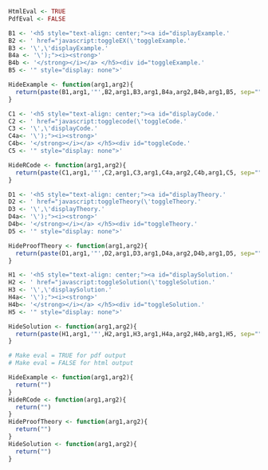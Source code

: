 
```r
HtmlEval <- TRUE
PdfEval <- FALSE

```

```r
B1 <- '<h5 style="text-align: center;"><a id="displayExample.'
B2 <- ' href="javascript:toggleEX(\'toggleExample.'
B3 <- '\',\'displayExample.'
B4a <- '\');"><i><strong>'
B4b <- '</strong></i></a> </h5><div id="toggleExample.'
B5 <- '" style="display: none">'

HideExample <- function(arg1,arg2){
  return(paste(B1,arg1,'"',B2,arg1,B3,arg1,B4a,arg2,B4b,arg1,B5, sep=""))
} 

C1 <- '<h5 style="text-align: center;"><a id="displayCode.'
C2 <- ' href="javascript:togglecode(\'toggleCode.'
C3 <- '\',\'displayCode.'
C4a<- '\');"><i><strong>'
C4b<- '</strong></i></a> </h5><div id="toggleCode.'
C5 <- '" style="display: none">'

HideRCode <- function(arg1,arg2){
  return(paste(C1,arg1,'"',C2,arg1,C3,arg1,C4a,arg2,C4b,arg1,C5, sep=""))
}

D1 <- '<h5 style="text-align: center;"><a id="displayTheory.'
D2 <- ' href="javascript:toggleTheory(\'toggleTheory.'
D3 <- '\',\'displayTheory.'
D4a<- '\');"><i><strong>'
D4b<- '</strong></i></a> </h5><div id="toggleTheory.'
D5 <- '" style="display: none">'

HideProofTheory <- function(arg1,arg2){
  return(paste(D1,arg1,'"',D2,arg1,D3,arg1,D4a,arg2,D4b,arg1,D5, sep=""))
}

H1 <- '<h5 style="text-align: center;"><a id="displaySolution.'
H2 <- ' href="javascript:toggleSolution(\'toggleSolution.'
H3 <- '\',\'displaySolution.'
H4a<- '\');"><i><strong>'
H4b<- '</strong></i></a> </h5><div id="toggleSolution.'
H5 <- '" style="display: none">'

HideSolution <- function(arg1,arg2){
  return(paste(H1,arg1,'"',H2,arg1,H3,arg1,H4a,arg2,H4b,arg1,H5, sep=""))
}

```

```r
# Make eval = TRUE for pdf output
# Make eval = FALSE for html output

HideExample <- function(arg1,arg2){
  return("")
}
HideRCode <- function(arg1,arg2){
  return("")
}
HideProofTheory <- function(arg1,arg2){
  return("")
}
HideSolution <- function(arg1,arg2){
  return("")
}

```

